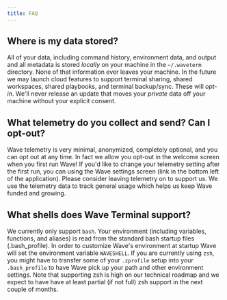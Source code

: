 ```yaml
---
title: FAQ
---
```


## Where is my data stored?

All of your data, including command history, environment data, and output and all metadata is stored *locally* on your machine in the `~/.waveterm` directory.  None of that information ever leaves your machine.  In the future we may launch cloud features to support terminal sharing, shared workspaces, shared playbooks, and terminal backup/sync.  These will *opt-in*.  We'll never release an update that moves your *private* data off your machine without your explicit consent.

## What telemetry do you collect and send?  Can I opt-out?

Wave telemetry is very minimal, anonymized, completely optional, and you can opt out at any time.  In fact we allow you opt-out in the welcome screen when you first run Wave!  If you'd like to change your telemetry setting after the first run, you can using the Wave settings screen (link in the bottom left of the application).  Please consider leaving telemetry on to support us.  We use the telemetry data to track general usage which helps us keep Wave funded and growing.

## What shells does Wave Terminal support?

We currently only support `bash`.  Your environment (including variables, functions, and aliases) is read from the standard bash startup files (.bash_profile).  In order to customize Wave's environment at startup Wave will set the environment variable `WAVESHELL`.  If you are currently using `zsh`, you might have to transfer some of your `.zprofile` setup into your `.bash_profile` to have Wave pick up your path and other environment settings.  Note that supporting zsh is high on our technical roadmap and we expect to have have at least partial (if not full) zsh support in the next couple of months.